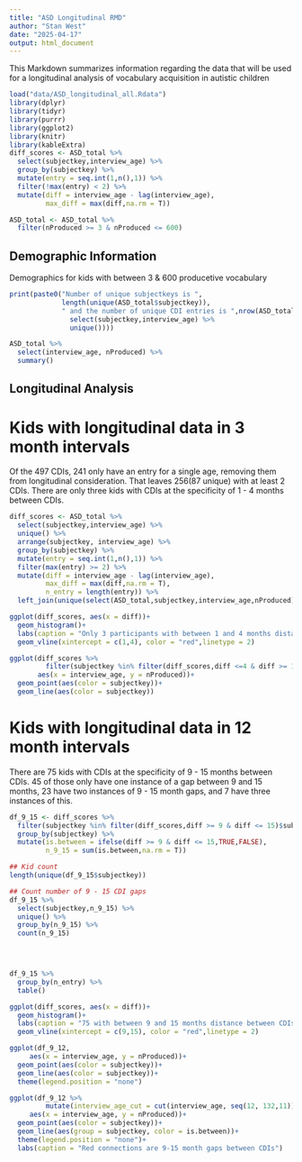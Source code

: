 ```yaml
---
title: "ASD Longitudinal RMD"
author: "Stan West"
date: "2025-04-17"
output: html_document
---
```


This Markdown summarizes information regarding the data that will be used for a longitudinal analysis of vocabulary acquisition in autistic children

```r
load("data/ASD_longitudinal_all.Rdata")
library(dplyr)
library(tidyr)
library(purrr)
library(ggplot2)
library(knitr)
library(kableExtra)
diff_scores <- ASD_total %>%
  select(subjectkey,interview_age) %>%
  group_by(subjectkey) %>%
  mutate(entry = seq.int(1,n(),1)) %>%
  filter(!max(entry) < 2) %>%
  mutate(diff = interview_age - lag(interview_age),
         max_diff = max(diff,na.rm = T))

ASD_total <- ASD_total %>%
  filter(nProduced >= 3 & nProduced <= 600)

```


## Demographic Information
Demographics for kids with between 3 & 600 producetive vocabulary

```r

print(paste0("Number of unique subjectkeys is ",
             length(unique(ASD_total$subjectkey)),
             " and the number of unique CDI entries is ",nrow(ASD_total %>%
               select(subjectkey,interview_age) %>%
               unique())))

ASD_total %>%
  select(interview_age, nProduced) %>%
  summary()


```



## Longitudinal Analysis
# Kids with longitudinal data in 3 month intervals
Of the 497 CDIs, 241 only have an entry for a single age, removing them from longitudinal consideration. That leaves 256(87 unique) with at least 2 CDIs. There are only three kids with CDIs at the specificity of 1 - 4 months between CDIs.

```r
diff_scores <- ASD_total %>%
  select(subjectkey,interview_age) %>%
  unique() %>%
  arrange(subjectkey, interview_age) %>%
  group_by(subjectkey) %>%
  mutate(entry = seq.int(1,n(),1)) %>%
  filter(max(entry) >= 2) %>%
  mutate(diff = interview_age - lag(interview_age),
         max_diff = max(diff,na.rm = T),
         n_entry = length(entry)) %>%
  left_join(unique(select(ASD_total,subjectkey,interview_age,nProduced)), by = c("subjectkey","interview_age"))

ggplot(diff_scores, aes(x = diff))+
  geom_histogram()+
  labs(caption = "Only 3 participants with between 1 and 4 months distance between CDIs")+
  geom_vline(xintercept = c(1,4), color = "red",linetype = 2)

ggplot(diff_scores %>%
         filter(subjectkey %in% filter(diff_scores,diff <=4 & diff >= 1)$subjectkey),
       aes(x = interview_age, y = nProduced))+
  geom_point(aes(color = subjectkey))+
  geom_line(aes(color = subjectkey))

```

# Kids with longitudinal data in 12 month intervals
There are 75 kids with CDIs at the specificity of 9 - 15 months between CDIs. 45 of those only have one instance of a gap between 9 and 15 months,
23 have two instances of 9 - 15 month gaps, and 7 have three instances of this.

```r

df_9_15 <- diff_scores %>%
  filter(subjectkey %in% filter(diff_scores,diff >= 9 & diff <= 15)$subjectkey) %>%
  group_by(subjectkey) %>%
  mutate(is.between = ifelse(diff >= 9 & diff <= 15,TRUE,FALSE),
         n_9_15 = sum(is.between,na.rm = T))

## Kid count
length(unique(df_9_15$subjectkey))

## Count number of 9 - 15 CDI gaps
df_9_15 %>%
  select(subjectkey,n_9_15) %>%
  unique() %>%
  group_by(n_9_15) %>%
  count(n_9_15)


  

df_9_15 %>%
  group_by(n_entry) %>%
  table()

ggplot(diff_scores, aes(x = diff))+
  geom_histogram()+
  labs(caption = "75 with between 9 and 15 months distance between CDIs")+
  geom_vline(xintercept = c(9,15), color = "red",linetype = 2)

ggplot(df_9_12,
     aes(x = interview_age, y = nProduced))+
  geom_point(aes(color = subjectkey))+
  geom_line(aes(color = subjectkey))+
  theme(legend.position = "none")

ggplot(df_9_12 %>%
         mutate(interview_age_cut = cut(interview_age, seq(12, 132,11))),
     aes(x = interview_age, y = nProduced))+
  geom_point(aes(color = subjectkey))+
  geom_line(aes(group = subjectkey, color = is.between))+
  theme(legend.position = "none")+
  labs(caption = "Red connections are 9-15 month gaps between CDIs")

```




